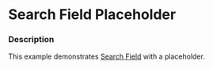 
# Search Field Placeholder

### Description

This example demonstrates [Search Field](/components/cerner-terra-core-docs/search-field/about) with a placeholder.

<SearchFieldPlaceholder title='Search Field Placeholder' />